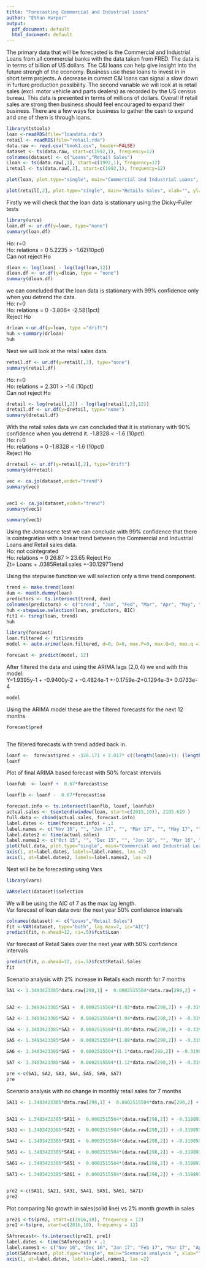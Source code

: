 ```yaml
---
title: "Forecasting Commercial and Industrial Loans"
author: "Ethan Harper"
output:
  pdf_document: default
  html_document: default
---
```

The primary data that will be forecasted is the Commercial and Industrial Loans from all commercial banks with the data taken from FRED.  The data is in terms of billion of US dollars.  The C&I loans can help give insight into the future strengh of the economy.  Business use these loans to invest in in short term projects.  A decrease in currect C&I loans can signal a slow down in furture production possibility.
The second variable we will look at is retail sales (excl. motor vehicle and parts dealers) as recorded by the US census bureau. This data is presented in terms of millions of dollars.  Overall if retail sales are strong then business should feel encouraged to expand their business.  There are a few ways for business to gather the cash to expand and one of them is through loans.



```r

library(tstools)
loan <-readRDS(file="loandata.rda")
retail <- readRDS(file="retail.rda")
data.raw <- read.csv("book1.csv", header=FALSE)
dataset <- ts(data.raw, start=c(1992,1), frequency=12)
colnames(dataset) <- c("Loans","Retail Sales")
Lloan <- ts(data.raw[,1], start=c(1992,1), frequency=12)
Lretail <- ts(data.raw[,2], start=c(1992,1), frequency=12)
```




```r
plot(loan, plot.type="single", main="Commercial and Industrial Loans", xlab="", ylab="In Billions")
```

```r
plot(retail[,2], plot.type="single", main="Retails Sales", xlab="", ylab="In Millions")

```  
      
Firstly we will check that the loan data is stationary using the Dicky-Fuller tests   
```r
library(urca)
loan.df <- ur.df(y=loan, type="none")
summary(loan.df)
```
Ho: r=0   
Ho: relations = 0 5.2235 > -1.62(10pct)  
Can not reject Ho  



```r
dloan <- log(loan) - log(lag(loan,12))
dloan.df <- ur.df(y=dloan, type = "none")
summary(dloan.df)
```
we can concluded that the loan data is stationary with 99% confidence only when you detrend the data.   
Ho: r=0   
Ho: relations = 0 -3.806< -2.58(1pct)  
Reject Ho  

```r
drloan <-ur.df(y=loan, type ="drift")
huh <-summary(drloan)
huh
```
  
Next we will look at the retail sales data.
```r
retail.df <- ur.df(y=retail[,2], type="none")
summary(retail.df)
```
Ho: r=0  
Ho: relations = 2.301 > -1.6 (10pct)  
Can not reject Ho
```r
dretail <- log(retail[,2]) - log(lag(retail[,2],12))
dretail.df <- ur.df(y=dretail, type="none")
summary(dretail.df)
```

With the retail sales data we can concluded that it is stationary with 90% confidence when you detrend it.  -1.8328 < -1.6 (10pct)   
Ho: r=0  
Ho: relations = 0 -1.8328 < -1.6 (10pct)  
Reject Ho  
```r

drretail <- ur.df(y=retail[,2], type="drift")
summary(drretail)

```


```r

vec <- ca.jo(dataset,ecdet="trend")
summary(vec)


vec1 <- ca.jo(dataset,ecdet="trend")
summary(vec1)


``` 
```r
summary(vec1)
```
Using the Johansene test we can conclude with 99% confidence that there is cointegration with a linear trend between the Commercial and Industrial Loans and Retail sales data.  
Ho: not cointegrated  
Ho: relations = 0 26.87 > 23.65
Reject Ho  
Zt= Loans + .0385Retail.sales +-30.1297Trend




Using the stepwise function we will selection only a time trend component.
```r
trend <- make.trend(loan)
dum <- month.dummy(loan)
predictors <- ts.intersect(trend, dum)
colnames(predictors) <- c("trend", "Jan", "Fed", "Mar", "Apr", "May", "June", "July", "Aug", "Sep", "Oct", "Nov","Dec")
huh <-stepwise.selection(loan, predictors, BIC)
fit1 <- tsreg(loan, trend)
huh


```


```r
library(forecast)
loan.filtered <- fit1$resids
model <- auto.arima(loan.filtered, d=0, D=0, max.P=0, max.Q=0, max.q =12, max.p =12)

forecast <- predict(model, 12)

```
    
After filtered the data and using the ARIMA lags (2,0,4) we end with this model:  
Y=1.9395y-1 + -0.9400y-2 + -0.4824e-1 +-0.1759e-2+0.1294e-3+ 0.0733e-4
```r
model

```

Using the ARIMA model these are the filtered forecasts for the next 12 months

```r
forecast$pred



```

The filtered forecasts with trend added back in.
```r
loanf <-  forecast$pred + -326.171 + 2.017* c((length(loan)+1): (length(loan)+12) )
loanf

```
\pagebreak
Plot of final ARIMA based forecast with 50% forcast intervals

```r
loanfub  <- loanf +  0.67*forecast$se

loanflb <- loanf -  0.67*forecast$se

forecast.info <- ts.intersect(loanflb, loanf, loanfub)
actual.sales <- tsextend(window(loan, start=c(2015,10)), 2105.619 )
full.data <- cbind(actual.sales, forecast.info)
label.dates <- time(forecast.info) + .1
label.names <- c("Nov 16", "", "Jan 17", "", "Mar 17", "", "May 17", "", "July 17", "", "Sep 17","")
label.dates2 <- time(actual.sales)
label.names2 <- c("Oct 15", "", "Dec 15", "", "Jan 16", "", "Mar 16", "", "May 16", "", "July 16", "","Sep 16", "")
plot(full.data, plot.type="single", main="Commercial and Industrial Loans ", xlab="", ylab="Thousands of Dollars",xaxt="n", lty=c("solid","dashed","longdash","dashed"))
axis(1, at=label.dates, labels=label.names, las =2)
axis(1, at=label.dates2, labels=label.names2, las =2)
```



Next will be be forecasting using Vars

```r
library(vars)

```

```r


VARselect(dataset)$selection
```
We will be using the AIC of 7 as the max lag length.  
Var forecast of loan data over the next year 50% confidence intervals
```r
colnames(dataset) <- c("Loans","Retail Sales")
fit <-VAR(dataset, type="both", lag.max=7, ic="AIC")
predict(fit, n.ahead=12, ci=.5)$fcst$Loan

```
Var forecast of Retail Sales over the next year with 50% confidence intervals
```r
predict(fit, n.ahead=12, ci=.5)$fcst$Retail.Sales
fit
```

Scenario analysis with 2% increase in Retails each month for 7 months
```r



SA1 <- 1.3483423385*data.raw[298,1] +  0.0002515504*data.raw[298,2] + -0.3198919788*data.raw[297,1]  +-0.0002800659*data.raw[297,2] + 0.1936788831*data.raw[296,1]  +  0.0005660766*data.raw[296,2] + -0.1141049021*data.raw[295,1] + 0.0003414368*data.raw[295,2] + -0.0892869915*data.raw[294,1] + -0.0004584976*data.raw[294,2]  +  0.1241017731*data.raw[293,1]  + -0.0002303811*data.raw[293,2] +  -0.1486726970*data.raw[292,1] + -0.0001963394*data.raw[292,2] +  2.0723837768  +  0.0321259255*(length(loan)+1) 

 
SA2 <- 1.3483423385*SA1 +  0.0002515504*(1.02*data.raw[298,2]) + -0.3198919788*data.raw[298,1]  +-0.0002800659*data.raw[298,2] + 0.1936788831*data.raw[297,1]  +  0.0005660766*data.raw[297,2] + -0.1141049021*data.raw[296,1] + 0.0003414368*data.raw[296,2] + -0.0892869915*data.raw[295,1] + -0.0004584976*data.raw[295,2]  +  0.1241017731*data.raw[294,1]  + -0.0002303811*data.raw[294,2] +  -0.1486726970*data.raw[293,1] + -0.0001963394*data.raw[293,2] +  2.0723837768  +  0.0321259255*(length(loan)+2) 

SA3 <- 1.3483423385*SA2 +  0.0002515504*(1.04*data.raw[298,2]) + -0.3198919788*SA1  +-0.0002800659*(1.02*data.raw[298,2]) + 0.1936788831*data.raw[298,1]  +  0.0005660766*data.raw[298,2] + -0.1141049021*data.raw[297,1] + 0.0003414368*data.raw[297,2] + -0.0892869915*data.raw[296,1] + -0.0004584976*data.raw[296,2]  +  0.1241017731*data.raw[295,1]  + -0.0002303811*data.raw[295,2] +  -0.1486726970*data.raw[294,1] + -0.0001963394*data.raw[294,2] +  2.0723837768  +  0.0321259255*(length(loan)+3) 

SA4 <- 1.3483423385*SA3 +  0.0002515504*(1.06*data.raw[298,2]) + -0.3198919788*SA2  +-0.0002800659*(1.04*data.raw[298,2]) + 0.1936788831*SA1  +  0.0005660766*(1.02*data.raw[298,2]) + -0.1141049021*data.raw[298,1] + 0.0003414368*data.raw[298,2] + -0.0892869915*data.raw[297,1] + -0.0004584976*data.raw[297,2]  +  0.1241017731*data.raw[296,1]  + -0.0002303811*data.raw[296,2] +  -0.1486726970*data.raw[295,1] + -0.0001963394*data.raw[295,2] +  2.0723837768  +  0.0321259255*(length(loan)+4) 

SA5 <- 1.3483423385*SA4 +  0.0002515504*(1.08*data.raw[298,2]) + -0.3198919788*SA3  +-0.0002800659*(1.06*data.raw[298,2]) + 0.1936788831*SA2  +  0.0005660766*(1.04*data.raw[298,2]) + -0.1141049021*SA1 + 0.0003414368*(1.02*data.raw[298,2]) + -0.0892869915*data.raw[298,1] + -0.0004584976*data.raw[298,2]  +  0.1241017731*data.raw[297,1]  + -0.0002303811*data.raw[297,2] +  -0.1486726970*data.raw[296,1] + -0.0001963394*data.raw[296,2] +  2.0723837768  +  0.0321259255*(length(loan)+5)

SA6 <- 1.3483423385*SA5 +  0.0002515504*(1.1*data.raw[298,2]) + -0.3198919788*SA4  +-0.0002800659*(1.08*data.raw[298,2]) + 0.1936788831*SA3  +  0.0005660766*(1.06*data.raw[298,2]) + -0.1141049021*SA2 + 0.0003414368*(1.04*data.raw[298,2]) + -0.0892869915*SA1 + -0.0004584976*(1.02*data.raw[298,2])  +  0.1241017731*data.raw[298,1]  + -0.0002303811*data.raw[298,2] +  -0.1486726970*data.raw[297,1] + -0.0001963394*data.raw[297,2] +  2.0723837768  +  0.0321259255*(length(loan)+6) 

SA7 <- 1.3483423385*SA6 +  0.0002515504*(1.12*data.raw[298,2]) + -0.3198919788*SA5  +-0.0002800659*(1.1*data.raw[298,2]) + 0.1936788831*SA4  +  0.0005660766*(1.08*data.raw[298,2]) + -0.1141049021*SA3 + 0.0003414368*(1.06*data.raw[298,2]) + -0.0892869915*SA2 + -0.0004584976*(1.04*data.raw[298,2])  +  0.1241017731*SA1  + -0.0002303811*(1.02*data.raw[298,2]) +  -0.1486726970*data.raw[298,1] + -0.0001963394*data.raw[298,2] +  2.0723837768  +  0.0321259255*(length(loan)+7) 

pre <-c(SA1, SA2, SA3, SA4, SA5, SA6, SA7)
pre
```
Scenario analysis with no change in monthly retail sales for 7 months  
```r

SA11 <- 1.3483423385*data.raw[298,1] +  0.0002515504*data.raw[298,2] + -0.3198919788*data.raw[297,1]  +-0.0002800659*data.raw[297,2] + 0.1936788831*data.raw[296,1]  +  0.0005660766*data.raw[296,2] + -0.1141049021*data.raw[295,1] + 0.0003414368*data.raw[295,2] + -0.0892869915*data.raw[294,1] + -0.0004584976*data.raw[294,2]  +  0.1241017731*data.raw[293,1]  + -0.0002303811*data.raw[293,2] +  -0.1486726970*data.raw[292,1] + -0.0001963394*data.raw[292,2] +  2.0723837768  +  0.0321259255*(length(loan)+1) 

 
SA21 <- 1.3483423385*SA11 +  0.0002515504*(data.raw[298,2]) + -0.3198919788*data.raw[298,1]  +-0.0002800659*data.raw[298,2] + 0.1936788831*data.raw[297,1]  +  0.0005660766*data.raw[297,2] + -0.1141049021*data.raw[296,1] + 0.0003414368*data.raw[296,2] + -0.0892869915*data.raw[295,1] + -0.0004584976*data.raw[295,2]  +  0.1241017731*data.raw[294,1]  + -0.0002303811*data.raw[294,2] +  -0.1486726970*data.raw[293,1] + -0.0001963394*data.raw[293,2] +  2.0723837768  +  0.0321259255*(length(loan)+2)

SA31 <- 1.3483423385*SA21 +  0.0002515504*(data.raw[298,2]) + -0.3198919788*SA11  +-0.0002800659*(data.raw[298,2]) + 0.1936788831*data.raw[298,1]  +  0.0005660766*data.raw[298,2] + -0.1141049021*data.raw[297,1] + 0.0003414368*data.raw[297,2] + -0.0892869915*data.raw[296,1] + -0.0004584976*data.raw[296,2]  +  0.1241017731*data.raw[295,1]  + -0.0002303811*data.raw[295,2] +  -0.1486726970*data.raw[294,1] + -0.0001963394*data.raw[294,2] +  2.0723837768  +  0.0321259255*(length(loan)+3) 

SA41 <- 1.3483423385*SA31 +  0.0002515504*(data.raw[298,2]) + -0.3198919788*SA21  +-0.0002800659*(data.raw[298,2]) + 0.1936788831*SA11  +  0.0005660766*(data.raw[298,2]) + -0.1141049021*data.raw[298,1] + 0.0003414368*data.raw[298,2] + -0.0892869915*data.raw[297,1] + -0.0004584976*data.raw[297,2]  +  0.1241017731*data.raw[296,1]  + -0.0002303811*data.raw[296,2] +  -0.1486726970*data.raw[295,1] + -0.0001963394*data.raw[295,2] +  2.0723837768  +  0.0321259255*(length(loan)+4) 

SA51 <- 1.3483423385*SA41 +  0.0002515504*(data.raw[298,2]) + -0.3198919788*SA31  +-0.0002800659*(data.raw[298,2]) + 0.1936788831*SA21  +  0.0005660766*(data.raw[298,2]) + -0.1141049021*SA11 + 0.0003414368*(data.raw[298,2]) + -0.0892869915*data.raw[298,1] + -0.0004584976*data.raw[298,2]  +  0.1241017731*data.raw[297,1]  + -0.0002303811*data.raw[297,2] +  -0.1486726970*data.raw[296,1] + -0.0001963394*data.raw[296,2] +  2.0723837768  +  0.0321259255*(length(loan)+5)

SA61 <- 1.3483423385*SA51 +  0.0002515504*(data.raw[298,2]) + -0.3198919788*SA41  +-0.0002800659*(data.raw[298,2]) + 0.1936788831*SA31  +  0.0005660766*(data.raw[298,2]) + -0.1141049021*SA21 + 0.0003414368*(data.raw[298,2]) + -0.0892869915*SA11 + -0.0004584976*(data.raw[298,2])  +  0.1241017731*data.raw[298,1]  + -0.0002303811*data.raw[298,2] +  -0.1486726970*data.raw[297,1] + -0.0001963394*data.raw[297,2] +  2.0723837768  +  0.0321259255*(length(loan)+6) 

SA71 <- 1.3483423385*SA61 +  0.0002515504*(data.raw[298,2]) + -0.3198919788*SA51  +-0.0002800659*(data.raw[298,2]) + 0.1936788831*SA41  +  0.0005660766*(data.raw[298,2]) + -0.1141049021*SA31 + 0.0003414368*(data.raw[298,2]) + -0.0892869915*SA21 + -0.0004584976*(data.raw[298,2])  +  0.1241017731*SA11  + -0.0002303811*(data.raw[298,2]) +  -0.1486726970*data.raw[298,1] + -0.0001963394*data.raw[298,2] +  2.0723837768  +  0.0321259255*(length(loan)+7) 


pre2 <-c(SA11, SA21, SA31, SA41, SA51, SA61, SA71)
pre2
```

\pagebreak


Plot comparing No growth in sales(solid line) vs 2% month growth in sales 

```r
pre21 <-ts(pre2, start=c(2016,10), frequency = 12)
pre1 <-ts(pre, start=c(2016,10), frequency = 12)

SAforecast<- ts.intersect(pre21, pre1)
label.dates <- time(SAforecast) + .1
label.names1 <- c("Nov 16", "Dec 16", "Jan 17", "Feb 17", "Mar 17", "Apr 17", "May 17")
plot(SAforecast, plot.type="single", main="Scenario analysis ", xlab="", ylab="Thousands of Dollars",xaxt="n", lty=c("solid","dashed"))
axis(1, at=label.dates, labels=label.names1, las =2)  
```
   





